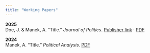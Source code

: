 ```yaml
---
title: "Working Papers"
---
```


**2025**  
Doe, J. & Manek, A. “Title.” *Journal of Politics*. [Publisher link](#) · [PDF](files/doe-manek-2025.pdf)

**2024**  
Manek, A. “Title.” *Political Analysis*. [PDF](files/manek-2024.pdf)
